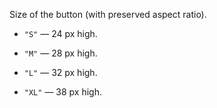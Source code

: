 Size of the button (with preserved aspect ratio).

- `"S"` — 24 px high.

- `"M"` — 28 px high.

- `"L"` — 32 px high.

- `"XL"` — 38 px high.